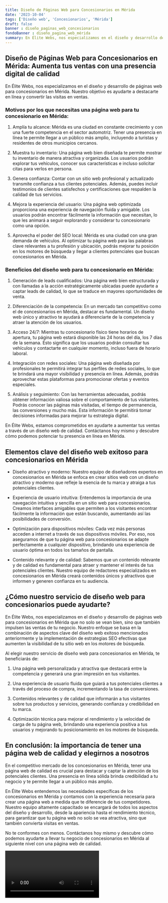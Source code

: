 ```yaml
---
title: Diseño de Páginas Web para Concesionarios en Mérida
date: '2023-10-04'
tags: ['Diseño web', 'Concesionarios', 'Mérida']
draft: false
banner : diseño_paginas_web_concesionarios
fondoBanner : diseño_pagina_web_mérida
summary: En Élite Webs, nos especializamos en el diseño y desarrollo de páginas web para concesionarios en Mérida. Nuestro objetivo es ayudarte a destacarte en línea y convertir las visitas en ventas.
---
```


## Diseño de Páginas Web para Concesionarios en Mérida: Aumenta tus ventas con una presencia digital de calidad

En Élite Webs, nos especializamos en el diseño y desarrollo de páginas web para concesionarios en Mérida. Nuestro objetivo es ayudarte a destacarte en línea y convertir las visitas en ventas.

### Motivos por los que necesitas una página web para tu concesionario en Mérida:

1. Amplía tu alcance: Mérida es una ciudad en constante crecimiento y con una fuerte competencia en el sector automotriz. Tener una presencia en línea te permite llegar a un público más amplio, incluyendo a turistas y residentes de otros municipios cercanos.

2. Muestra tu inventario: Una página web bien diseñada te permite mostrar tu inventario de manera atractiva y organizada. Los usuarios podrán explorar tus vehículos, conocer sus características e incluso solicitar citas para verlos en persona.

3. Genera confianza: Contar con un sitio web profesional y actualizado transmite confianza a tus clientes potenciales. Además, puedes incluir testimonios de clientes satisfechos y certificaciones que respalden la calidad de tus servicios.

4. Mejora la experiencia del usuario: Una página web optimizada proporciona una experiencia de navegación fluida y amigable. Los usuarios podrán encontrar fácilmente la información que necesitan, lo que les animará a seguir explorando y considerar tu concesionario como una opción.

5. Aprovecha el poder del SEO local: Mérida es una ciudad con una gran demanda de vehículos. Al optimizar tu página web para las palabras clave relevantes a tu profesión y ubicación, podrás mejorar tu posición en los motores de búsqueda y llegar a clientes potenciales que buscan concesionarios en Mérida.

### Beneficios del diseño web para tu concesionario en Mérida:

1. Generación de leads cualificados: Una página web bien estructurada y con llamadas a la acción estratégicamente ubicadas puede ayudarte a captar leads de calidad, lo que se traduce en mayores oportunidades de venta.

2. Diferenciación de la competencia: En un mercado tan competitivo como el de concesionarios en Mérida, destacar es fundamental. Un diseño web único y atractivo te ayudará a diferenciarte de la competencia y atraer la atención de los usuarios.

3. Acceso 24/7: Mientras tu concesionario físico tiene horarios de apertura, tu página web estará disponible las 24 horas del día, los 7 días de la semana. Esto significa que los usuarios podrán consultar tus vehículos y contactarte en cualquier momento, incluso fuera de horario laboral.

4. Integración con redes sociales: Una página web diseñada por profesionales te permitirá integrar tus perfiles de redes sociales, lo que te brindará una mayor visibilidad y presencia en línea. Además, podrás aprovechar estas plataformas para promocionar ofertas y eventos especiales.

5. Análisis y seguimiento: Con las herramientas adecuadas, podrás obtener información valiosa sobre el comportamiento de tus visitantes. Podrás conocer las páginas más visitadas, el tiempo de permanencia, las conversiones y mucho más. Esta información te permitirá tomar decisiones informadas para mejorar tu estrategia digital.

En Élite Webs, estamos comprometidos en ayudarte a aumentar tus ventas a través de un diseño web de calidad. Contáctanos hoy mismo y descubre cómo podemos potenciar tu presencia en línea en Mérida.

<GifSeo />

<Cta />

## Elementos clave del diseño web exitoso para concesionarios en Mérida

- Diseño atractivo y moderno: Nuestro equipo de diseñadores expertos en concesionarios en Mérida se enfoca en crear sitios web con un diseño atractivo y moderno que refleje la esencia de tu marca y atraiga a tus potenciales clientes.

- Experiencia de usuario intuitiva: Entendemos la importancia de una navegación intuitiva y sencilla en un sitio web para concesionarios. Creamos interfaces amigables que permiten a los visitantes encontrar fácilmente la información que están buscando, aumentando así las posibilidades de conversión.

- Optimización para dispositivos móviles: Cada vez más personas acceden a internet a través de sus dispositivos móviles. Por eso, nos aseguramos de que tu página web para concesionarios se adapte perfectamente a cualquier dispositivo, brindando una experiencia de usuario óptima en todos los tamaños de pantalla.

- Contenido relevante y de calidad: Sabemos que un contenido relevante y de calidad es fundamental para atraer y mantener el interés de tus potenciales clientes. Nuestro equipo de redactores especializados en concesionarios en Mérida creará contenidos únicos y atractivos que informen y generen confianza en tu audiencia.

## ¿Cómo nuestro servicio de diseño web para concesionarios puede ayudarte?

En Élite Webs, nos especializamos en el diseño y desarrollo de páginas web para concesionarios en Mérida que no solo se vean bien, sino que también impulsen las ventas de tu negocio. Nuestro enfoque se basa en la combinación de aspectos clave del diseño web exitoso mencionados anteriormente y la implementación de estrategias SEO efectivas que aumenten la visibilidad de tu sitio web en los motores de búsqueda.

Al elegir nuestro servicio de diseño web para concesionarios en Mérida, te beneficiarás de:

1. Una página web personalizada y atractiva que destacará entre la competencia y generará una gran impresión en tus visitantes.

2. Una experiencia de usuario fluida que guiará a tus potenciales clientes a través del proceso de compra, incrementando la tasa de conversiones.

3. Contenidos relevantes y de calidad que informarán a tus visitantes sobre tus productos y servicios, generando confianza y credibilidad en tu marca.

4. Optimización técnica para mejorar el rendimiento y la velocidad de carga de tu página web, brindando una experiencia positiva a tus usuarios y mejorando tu posicionamiento en los motores de búsqueda.

## En conclusión: la importancia de tener una página web de calidad y elegirnos a nosotros

En el competitivo mercado de los concesionarios en Mérida, tener una página web de calidad es crucial para destacar y captar la atención de los potenciales clientes. Una presencia en línea sólida brinda credibilidad a tu negocio y te permite llegar a un público más amplio.

En Élite Webs entendemos las necesidades específicas de los concesionarios en Mérida y contamos con la experiencia necesaria para crear una página web a medida que te diferencie de tus competidores. Nuestro equipo altamente capacitado se encargará de todos los aspectos del diseño y desarrollo, desde la apariencia hasta el rendimiento técnico, para garantizar que tu página web no solo se vea atractiva, sino que también convierta visitas en ventas.

No te conformes con menos. Contáctanos hoy mismo y descubre cómo podemos ayudarte a llevar tu negocio de concesionarios en Mérida al siguiente nivel con una página web de calidad.

<Video />

<CtaBot job='Concesionarios' city='Mérida'/>

<Gmaps query='Mérida+españa+maps' />
